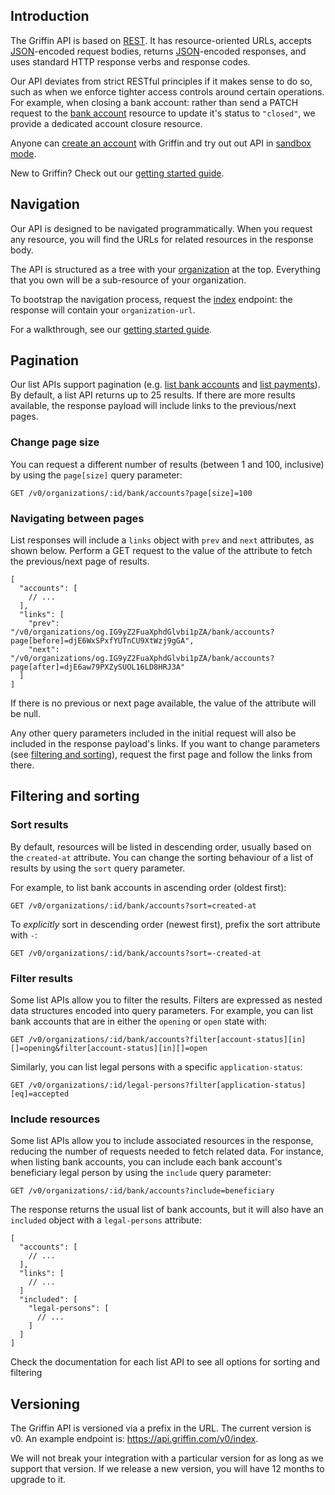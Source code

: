 ## Introduction

The Griffin API is based on [REST](https://en.wikipedia.org/wiki/Representational_state_transfer).
It has resource-oriented URLs, accepts [JSON](https://www.json.org/json-en.html)-encoded request bodies, returns [JSON](https://www.json.org/json-en.html)-encoded responses, and uses standard HTTP response verbs and response codes.

Our API deviates from strict RESTful principles if it makes sense to do so, such as when we enforce tighter access controls around certain operations.
For example, when closing a bank account: rather than send a PATCH request to the [bank account](https://docs.griffin.com/api) resource to update it's status to `"closed"`, we provide a dedicated account closure resource.

Anyone can [create an account](https://app.griffin.com/register) with Griffin and try out out API in [sandbox mode](https://docs.griffin.com/api).

New to Griffin? Check out our [getting started guide](https://docs.griffin.com/api).

## Navigation

Our API is designed to be navigated programmatically. When you request any resource, you will find the URLs for related resources in the response body.

The API is structured as a tree with your [organization](https://docs.griffin.com/api) at the top. Everything that you own will be a sub-resource of your organization.

To bootstrap the navigation process, request the [index](https://docs.griffin.com/api) endpoint: the response will contain your `organization-url`.

For a walkthrough, see our [getting started guide](https://docs.griffin.com/api).

## Pagination

Our list APIs support pagination (e.g. [list bank accounts](https://docs.griffin.com/api) and [list payments](https://docs.griffin.com/api)).
By default, a list API returns up to 25 results. If there are more results available, the response payload will include links to the previous/next pages.

### Change page size

You can request a different number of results (between 1 and 100, inclusive) by using the `page[size]` query parameter:

```
GET /v0/organizations/:id/bank/accounts?page[size]=100
```

### Navigating between pages

List responses will include a `links` object with `prev` and `next` attributes, as shown below.
Perform a GET request to the value of the attribute to fetch the previous/next page of results.

```
[
  "accounts": [
    // ...
  ],
  "links": [
    "prev": "/v0/organizations/og.IG9yZ2FuaXphdGlvbi1pZA/bank/accounts?page[before]=djE6WxSPxfYUTnCU9XtWzj9gGA",
    "next": "/v0/organizations/og.IG9yZ2FuaXphdGlvbi1pZA/bank/accounts?page[after]=djE6aw79PXZySUOL16LD8HRJ3A"
  ]
]

```
If there is no previous or next page available, the value of the attribute will be  null.

Any other query parameters included in the initial request will also be included in the response payload's links.
If you want to change parameters (see [filtering and sorting](https://docs.griffin.com/api)), request the first page and follow the links from there.

## Filtering and sorting

### Sort results

By default, resources will be listed in descending order, usually based on the `created-at` attribute.
You can change the sorting behaviour of a list of results by using the `sort` query parameter.

For example, to list bank accounts in ascending order (oldest first):

```
GET /v0/organizations/:id/bank/accounts?sort=created-at
```

To _explicitly_ sort in descending order (newest first), prefix the sort attribute with `-`:

```
GET /v0/organizations/:id/bank/accounts?sort=-created-at
```

### Filter results

Some list APIs allow you to filter the results.
Filters are expressed as nested data structures encoded into query parameters.
For example, you can list bank accounts that are in either the `opening` or `open` state with:

```
GET /v0/organizations/:id/bank/accounts?filter[account-status][in][]=opening&filter[account-status][in][]=open
```

Similarly, you can list legal persons with a specific `application-status`:

```
GET /v0/organizations/:id/legal-persons?filter[application-status][eq]=accepted
```

### Include resources

Some list APIs allow you to include associated resources in the response, reducing the number of requests needed to fetch related data.
For instance, when listing bank accounts, you can include each bank account's beneficiary legal person by using the `include` query parameter:

```
GET /v0/organizations/:id/bank/accounts?include=beneficiary
```

The response returns the usual list of bank accounts, but it will also have an `included` object with a `legal-persons` attribute:

```
[
  "accounts": [
    // ...
  ],
  "links": [
    // ...
  ]
  "included": [
    "legal-persons": [
      // ...
    ]
  ]
]
```

Check the documentation for each list API to see all options for sorting and filtering

## Versioning

The Griffin API is versioned via a prefix in the URL.
The current version is v0.
An example endpoint is: https://api.griffin.com/v0/index.

We will not break your integration with a particular version for as long as we support that version.
If we release a new version, you will have 12 months to upgrade to it.